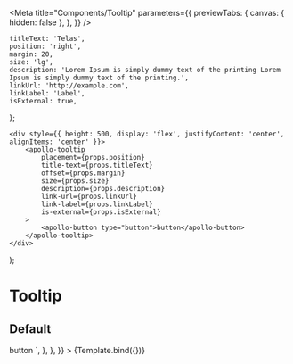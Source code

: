 

<Meta
    title="Components/Tooltip"
    parameters={{
        previewTabs: {
            canvas: { hidden: false },
        },
    }}
/>

    titleText: 'Telas',
    position: 'right',
    margin: 20,
    size: 'lg',
    description: 'Lorem Ipsum is simply dummy text of the printing Lorem Ipsum is simply dummy text of the printing.',
    linkUrl: 'http://example.com',
    linkLabel: 'Label',
    isExternal: true,
};

    <div style={{ height: 500, display: 'flex', justifyContent: 'center', alignItems: 'center' }}>
        <apollo-tooltip
            placement={props.position}
            title-text={props.titleText}
            offset={props.margin}
            size={props.size}
            description={props.description}
            link-url={props.linkUrl}
            link-label={props.linkLabel}
            is-external={props.isExternal}
        >
            <apollo-button type="button">button</apollo-button>
        </apollo-tooltip>
    </div>
);

# Tooltip

## Default

<Canvas>
    <Story
        name="All Props"
        args={tooltipArgs}
        argTypes={{
            position: {
                control: {
                    type: 'select',
                    options: [
                        'top',
                        'top-start',
                        'top-end',
                        'bottom',
                        'bottom-start',
                        'bottom-end',
                        'right',
                        'right-start',
                        'right-end',
                        'left',
                        'left-start',
                        'left-end',
                    ],
                },
            },
            titleText: {
                name: 'title-text',
            },
            margin: {
                name: 'margin',
            },
            size: {
                control: {
                    type: 'select',
                    options: ['sm', 'md', 'lg'],
                },
            },
            description: {
                name: 'description',
            },
            linkUrl: {
                name: 'link-url',
            },
            linkLabel: {
                name: 'link-label',
            },
            isExternal: {
                name: 'is-external',
            },
        }}
        parameters={{
            docs: {
                source: {
                    code: dedent`
                    <apollo-tooltip
                        placement="${tooltipArgs.position}"
                        title-text="${tooltipArgs.titleText}"
                        offset="${tooltipArgs.margin}"
                        size="${tooltipArgs.size}"
                        description="${tooltipArgs.description}"
                        is-external="${tooltipArgs.isExternal}"
                        >
                                <apollo-button type="button">
                                    button
                                </apollo-button>
                    </apollo-tooltip>
                           `,
                },
            },
        }}
    >
        {Template.bind({})}
    </Story>
</Canvas>

<Description markdown={readme} />
